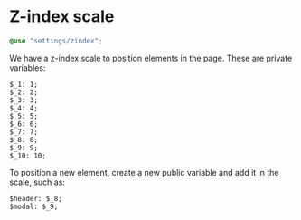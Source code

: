 
<Meta title="Styles/Z-index" />

# Z-index scale

```scss
@use "settings/zindex";
```

We have a z-index scale to position elements in the page. These are private variables:

```
$_1: 1;
$_2: 2;
$_3: 3;
$_4: 4;
$_5: 5;
$_6: 6;
$_7: 7;
$_8: 8;
$_9: 9;
$_10: 10;
```

To position a new element, create a new public variable and add it in the scale, such as:

```
$header: $_8;
$modal: $_9;
```
